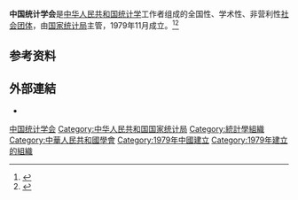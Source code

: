 {{Infobox organization
|name =中国统计学会
|formation = 1979年11月10日
|headquarters =
|leader_title = 會長
|leader_name =[[宁吉喆|宁吉喆]]
|website ={{URL|www.nssc.stats.gov.cn}}
}}
'''中国统计学会'''是[[中华人民共和国|中华人民共和国]][[统计学|统计学]]工作者组成的全国性、学术性、非营利性[[社会团体|社会团体]]，由[[国家统计局|国家统计局]]主管，1979年11月成立。<ref>{{Cite book|title=中国社会团体会长秘书长辞典|author=黄汉江主编|publisher=[[上海科学技术文献出版社|上海科学技术文献出版社]] |year=1999|isbn=                                                                                                                                  754391333X |location=上海|pages=}}</ref><ref>{{Cite book|title=历史的丰碑：中华人民共和国国史全鉴·十 科技卷|author=中共中央党校理论研究室编; 刘海藩主编; 白占群副主编|publisher=中共中央文献出版社 |year=2004|isbn=7-5073-1612-2|location=北京|pages=}}</ref>

== 参考资料 ==
{{reflist}}

==外部連結==
* {{官方網站|http://www.nssc.stats.gov.cn/}}
{{Authority control}}
{{中國組織小作品}}
[[Category:中国统计学会|]]
[[Category:中华人民共和国国家统计局|Category:中华人民共和国国家统计局]]
[[Category:統計學組織|Category:統計學組織]]
[[Category:中華人民共和國學會|Category:中華人民共和國學會]]
[[Category:1979年中國建立|Category:1979年中國建立]]
[[Category:1979年建立的組織|Category:1979年建立的組織]]